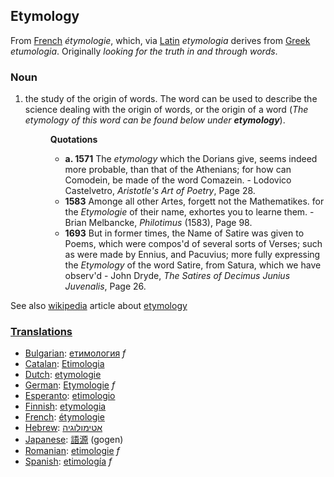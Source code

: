 ==Etymology==
From [[French]] ''&eacute;tymologie'', which, via [[Latin]] ''etymologia'' derives from [[Greek]] ''etumologia''. Originally ''looking for the truth in and through words''.

===Noun===
# the study of the origin of words. The word can be used to describe the science dealing with the origin of words, or the origin of a word (''The etymology of this word can be found below under '''etymology''''').
#:'''Quotations'''
#:*'''a. 1571''' The ''etymology'' which the Dorians give, seems indeed more probable, than that of the Athenians; for how can Comodein, be made of the word Comazein. - Lodovico Castelvetro, ''Aristotle's Art of Poetry'', Page 28.
#:*'''1583''' Amonge all other Artes, forgett not the Mathematikes. for the ''Etymologie'' of their name, exhortes you to learne them. - Brian Melbancke, ''Philotimus'' (1583), Page 98.
#:*'''1693''' But in former times, the Name of Satire was given to Poems, which were compos'd of several sorts of Verses; such as were made by Ennius, and Pacuvius; more fully expressing the ''Etymology'' of the word Satire, from Satura, which we have observ'd - John Dryde, ''The Satires of Decimus Junius Juvenalis'', Page 26.

See also [[wikipedia]] article about [[w:etymology|etymology]]

===[[Translation]]s===
*[[Bulgarian]]: [[етимология]] ''f''
*[[Catalan]]: [[Etimologia]]
*[[Dutch]]: [[etymologie]]
*[[German]]: [[Etymologie]] ''f''
*[[Esperanto]]: [[etimologio]]
*[[Finnish]]: [[etymologia]]
*[[French]]: [[étymologie]]
*[[Hebrew]]: [[אטימולוגיה]]
*[[Japanese]]: [[語源]] (gogen)
*[[Romanian]]: [[etimologie]] ''f''
*[[Spanish]]: [[etimología]] ''f''